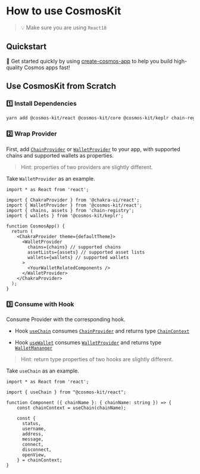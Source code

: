 # How to use CosmosKit

> 💡 Make sure you are using `React18`

## Quickstart

🏁 Get started quickly by using [create-cosmos-app](https://github.com/cosmology-tech/create-cosmos-app) to help you build high-quality Cosmos apps fast!

## Use CosmosKit from Scratch

### 1️⃣ Install Dependencies

```sh
yarn add @cosmos-kit/react @cosmos-kit/core @cosmos-kit/keplr chain-registry
```

### 2️⃣ Wrap Provider

First, add [`ChainProvider`](https://docs.cosmoskit.com/chain-provider) or [`WalletProvider`](https://docs.cosmoskit.com/wallet-provider) to your app, with supported chains and supported wallets as properties.

> Hint: properties of two providers are slightly different.

Take `WalletProvider` as an example.

```tsx
import * as React from 'react';

import { ChakraProvider } from '@chakra-ui/react';
import { WalletProvider } from '@cosmos-kit/react';
import { chains, assets } from 'chain-registry';
import { wallets } from '@cosmos-kit/keplr';

function CosmosApp() {
  return (
    <ChakraProvider theme={defaultTheme}>
      <WalletProvider
        chains={chains} // supported chains
        assetLists={assets} // supported asset lists
        wallets={wallets} // supported wallets
      >
        <YourWalletRelatedComponents />
      </WalletProvider>
    </ChakraProvider>
  );
}
```

### 3️⃣ Consume with Hook

Consume Provider with the corresponding hook. 

- Hook [`useChain`](https://docs.cosmoskit.com/use-chain) consumes [`ChainProvider`](https://docs.cosmoskit.com/chain-provider) and returns type [`ChainContext`](https://docs.cosmoskit.com/use-chain#type-chainconext)

- Hook [`useWallet`](https://docs.cosmoskit.com/use-wallet) consumes [`WalletProvider`](https://docs.cosmoskit.com/wallet-provider) and returns type [`WalletMananger`](https://docs.cosmoskit.com/use-wallet#type---walletmanager)

> Hint: return type properties of two hooks are slightly different.

Take `useChain` as an example.

```tsx
import * as React from 'react';

import { useChain } from "@cosmos-kit/react";

function Component ({ chainName }: { chainName: string }) => {
    const chainContext = useChain(chainName);

    const {
      status,
      username,
      address,
      message,
      connect,
      disconnect,
      openView,
    } = chainContext;
}
```